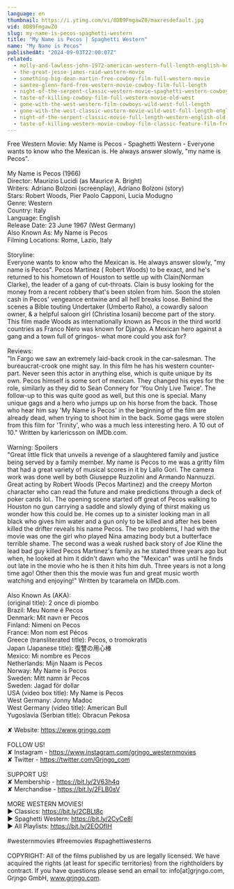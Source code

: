```yaml
---
language: en
thumbnail: https://i.ytimg.com/vi/8DB9FmgawZ0/maxresdefault.jpg
vid: 8DB9FmgawZ0
slug: my-name-is-pecos-spaghetti-western
title: "My Name is Pecos | Spaghetti Western"
name: "My Name is Pecos"
publishedAt: "2024-09-03T22:00:07Z"
related:
  - molly-and-lawless-john-1972-american-western-full-length-english-hd-free-full-moves
  - the-great-jesse-james-raid-western-movie
  - something-big-dean-martin-free-cowboy-film-full-western-movie
  - santee-glenn-ford-free-western-movie-cowboy-film-full-length
  - night-of-the-serpent-classic-western-movie-spaghetti-western-cowboy-film
  - taste-of-killing-cowboy-film-full-western-movie-old-west
  - gone-with-the-west-western-film-cowboys-wild-west-full-length
  - gone-with-the-west-classic-western-movie-wild-west-full-length-english
  - night-of-the-serpent-classic-movie-full-length-western-english-old-cowboy-movie
  - taste-of-killing-western-movie-cowboy-film-classic-feature-film-free-movie-on-youtube
---
```


Free Western Movie: My Name is Pecos - Spaghetti Western - Everyone wants to know who the Mexican is. He always answer slowly, "my name is Pecos".  <br />
<br />
My Name is Pecos (1966)<br />
Director: Maurizio Lucidi (as Maurice A. Bright)<br />
Writers: Adriano Bolzoni (screenplay), Adriano Bolzoni (story)<br />
Stars: Robert Woods, Pier Paolo Capponi, Lucia Modugno <br />
Genre: Western<br />
Country: Italy<br />
Language: English<br />
Release Date: 23 June 1967 (West Germany) <br />
Also Known As: My Name is Pecos <br />
Filming Locations: Rome, Lazio, Italy <br />
<br />
Storyline:<br />
Everyone wants to know who the Mexican is. He always answer slowly, "my name is Pecos". Pecos Martinez ( Robert Woods) to be exact, and he's returned to his hometown of Houston to settle up with Clain(Norman Clarke), the leader of a gang of cut-throats. Clain is busy looking for the money from a recent robbery that's been stolen from him. Soon the stolen cash in Pecos' vengeance entwine and all hell breaks loose. Behind the scenes a Bible touting Undertaker (Umberto Raho), a cowardly saloon owner, & a helpful saloon girl (Christina Iosani) become part of the story. This film made Woods as internationally known as Pecos in the third world countries as Franco Nero was known for Django. A Mexican hero against a gang and a town full of gringos- what more could you ask for?<br />
<br />
Reviews:<br />
"In Fargo we saw an extremely laid-back crook in the car-salesman. The bureaucrat-crook one might say. In this film he has his western counter-part. Never seen this actor in anything else, which is quite unique by its own. Pecos himself is some sort of mexican. They changed his eyes for the role, similarly as they did to Sean Connery for 'You Only Live Twice'. The follow-up to this was quite good as well, but this one is special. Many unique gags and a hero who jumps up on his horse from the back. Those who hear him say 'My Name is Pecos' in the beginning of the film are already dead, when trying to shoot him in the back. Some gags were stolen from this film for 'Trinity', who was a much less interesting hero. A 10 out of 10." Written by karlericsson on IMDb.com.<br />
<br />
Warning: Spoilers<br />
"Great little flick that unveils a revenge of a slaughtered family and justice being served by a family member. My name is Pecos to me was a gritty film that had a great variety of musical scores in it by Lallo Gori. The camera work was done well by both Giuseppe Ruzzolini and Armando Nannuzzi. Great acting by Robert Woods (Pecos Martinez) and the creepy Morton character who can read the future and make predictions through a deck of poker cards lol.. The opening scene started off great of Pecos walking to Houston no gun carrying a saddle and slowly dying of thirst making us wonder how this could be. He comes up to a sinister looking man in all black who gives him water and a gun only to be killed and after hes been killed the drifter reveals his name Pecos. The two problems, I had with the movie was one the girl who played Nina amazing body but a butterface terrible shame. The second was a weak rushed back story of Joe Kline the lead bad guy killed Pecos Martinez's family as he stated three years ago but when, he looked at him it didn't dawn who the "Mexican" was until he finds out late in the movie who he is then it hits him duh. Three years is not a long time ago! Other then this the movie was fun and great music worth watching and enjoying!" Written by tcaramela on IMDb.com.<br />
<br />
Also Known As (AKA):<br />
(original title): 2 once di piombo<br />
Brazil: Meu Nome é Pecos<br />
Denmark: Mit navn er Pecos<br />
Finland: Nimeni on Pecos<br />
France: Mon nom est Pécos<br />
Greece (transliterated title): Pecos, o tromokratis<br />
Japan (Japanese title): 復讐の用心棒<br />
Mexico: Mi nombre es Pecos<br />
Netherlands: Mijn Naam is Pecos<br />
Norway: My Name is Pecos<br />
Sweden: Mitt namn är Pecos<br />
Sweden: Jagad för dollar<br />
USA (video box title): My Name is Pecos<br />
West Germany: Jonny Madoc<br />
West Germany (video title): American Bull<br />
Yugoslavia (Serbian title): Obracun Pekosa<br />
<br />
✘ Website: https://www.grjngo.com<br />
<br />
FOLLOW US!<br />
✘ Instagram - https://www.instagram.com/grjngo_westernmovies<br />
✘ Twitter - https://twitter.com/Grjngo_com<br />
<br />
SUPPORT US!<br />
✘ Membership - https://bit.ly/2V63h4q<br />
✘ Merchandise - https://bit.ly/2FLB0sV<br />
<br />
MORE WESTERN MOVIES! <br />
► Classics: https://bit.ly/2CBLt8c <br />
► Spaghetti Western: https://bit.ly/2CyCe8I <br />
► All Playlists: https://bit.ly/2EOOfIH <br />
<br />
#westernmovies #freemovies #spaghettiwesterns<br />
<br />
COPYRIGHT: All of the films published by us are legally licensed. We have acquired the rights (at least for specific territories) from the rightholders by contract. If you have questions please send an email to: info[at]grjngo.com, Grjngo GmbH, www.grjngo.com.